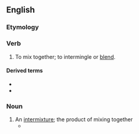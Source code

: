 ==English==

===Etymology===
{{prefix|en|inter|mix}}

===Verb===
{{en-verb|es}}

# {{lb|en|transitive}} To mix together; to intermingle or [[blend]].

====Derived terms====
* {{l|en|intermixture}}
* {{l|en|intermixer}}

===Noun===
{{en-noun|es}}

# An [[intermixture]]; the product of mixing together
#* {{quote-book|lang=en|1973|Wilson Brian Key|Subliminal Seduction|url=http://books.google.com/books?id=Ah-SAAAAIAAJ|isbn=0138590907|page=83
|passage=This idealized structure may not exist in reality, considering the high divorce rate and the '''intermixes''' of maternal-paternal dominance characteristics.}}